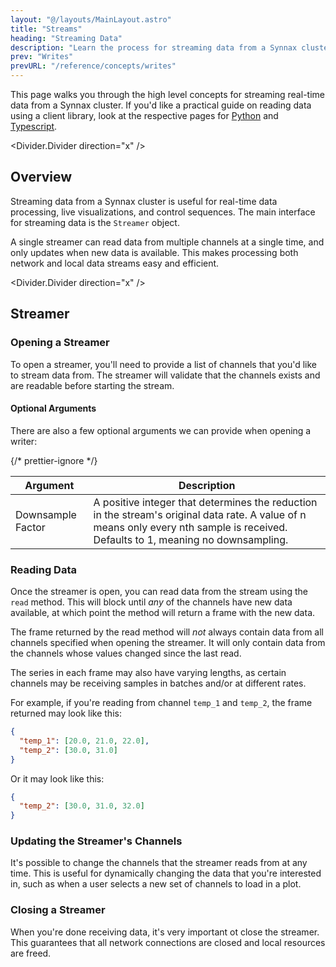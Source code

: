 ```yaml
---
layout: "@/layouts/MainLayout.astro"
title: "Streams"
heading: "Streaming Data"
description: "Learn the process for streaming data from a Synnax cluster."
prev: "Writes"
prevURL: "/reference/concepts/writes"
---
```



This page walks you through the high level concepts for streaming real-time data from a
Synnax cluster. If you'd like a practical guide on reading data using a client library,
look at the respective pages for [Python](/reference/python-client/read-data) and
[Typescript](/reference/typescript-client/read-data).

<Divider.Divider direction="x" />

## Overview

Streaming data from a Synnax cluster is useful for real-time data processing, live
visualizations, and control sequences. The main interface for streaming data is the
`Streamer` object.

A single streamer can read data from multiple channels at a single time, and only
updates when new data is available. This makes processing both network and local data
streams easy and efficient.

<Divider.Divider direction="x" />

## Streamer

### Opening a Streamer

To open a streamer, you'll need to provide a list of channels that you'd like to stream
data from. The streamer will validate that the channels exists and are readable before
starting the stream.
#### Optional Arguments

There are also a few optional arguments we can provide when opening a writer:

<Table>
  <thead>
    <tr>
      <th>Argument</th>
      <th>Description</th>
    </tr>
  </thead>
  <tbody>
    <tr>
      <td>Downsample Factor </td>
      {/* prettier-ignore */}
      <td>A positive integer that determines the reduction in the stream's original data rate. A value of n means only every nth sample is received. Defaults to 1, meaning no downsampling.</td>
    </tr>
  </tbody>
</Table>

### Reading Data

Once the streamer is open, you can read data from the stream using the `read` method.
This will block until _any_ of the channels have new data available, at which point the
method will return a frame with the new data.

The frame returned by the read method will _not_ always contain data from all channels
specified when opening the streamer. It will only contain data from the channels whose
values changed since the last read.

The series in each frame may also have varying lengths, as certain channels may be
receiving samples in batches and/or at different rates.

For example, if you're reading from channel `temp_1` and `temp_2`, the frame returned
may look like this:

```json
{
  "temp_1": [20.0, 21.0, 22.0],
  "temp_2": [30.0, 31.0]
}
```

Or it may look like this:

```json
{
  "temp_2": [30.0, 31.0, 32.0]
}
```

### Updating the Streamer's Channels

It's possible to change the channels that the streamer reads from at any time. This is
useful for dynamically changing the data that you're interested in, such as when a user
selects a new set of channels to load in a plot.

### Closing a Streamer

When you're done receiving data, it's very important ot close the streamer. This
guarantees that all network connections are closed and local resources are freed.
